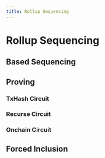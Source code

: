 ```yaml
---
title: Rollup Sequencing
---
```


# Rollup Sequencing

## Based Sequencing

## Proving

### TxHash Circuit

### Recurse Circuit

### Onchain Circuit

## Forced Inclusion
